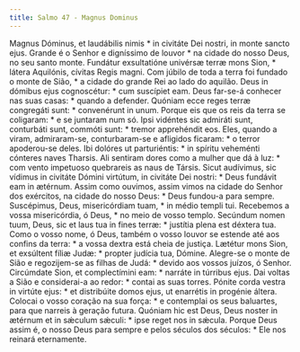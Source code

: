 ```yaml
---
title: Salmo 47 - Magnus Dominus
---
```


<div class="grid grid-cols-2 gap-5">
  <span class="text-justify">
    Magnus Dóminus, et laudábilis nimis * in civitáte Dei nostri, in monte
    sancto ejus.
  </span>
  <span class="text-justify">
    Grande é o Senhor e digníssimo de louvor * na cidade do nosso Deus, no seu
    santo monte.
  </span>
  <span class="text-justify">
    Fundátur exsultatióne univérsæ terræ mons Sion, * látera Aquilónis, cívitas
    Regis magni.
  </span>
  <span class="text-justify">
    Com júbilo de toda a terra foi fundado o monte de Sião, * a cidade do grande
    Rei ao lado do aquilão.
  </span>
  <span class="text-justify">
    Deus in dómibus ejus cognoscétur: * cum suscípiet eam.
  </span>
  <span class="text-justify">
    Deus far-se-á conhecer nas suas casas: * quando a defender.
  </span>
  <span class="text-justify">
    Quóniam ecce reges terræ congregáti sunt: * convenérunt in unum.
  </span>
  <span class="text-justify">
    Porque eis que os reis da terra se coligaram: * e se juntaram num só.
  </span>
  <span class="text-justify">
    Ipsi vidéntes sic admiráti sunt, conturbáti sunt, commóti sunt: * tremor
    apprehéndit eos.
  </span>
  <span class="text-justify">
    Eles, quando a viram, admiraram-se, conturbaram-se e afligidos ficaram: * o
    terror apoderou-se deles.
  </span>
  <span class="text-justify">
    Ibi dolóres ut parturiéntis: * in spíritu veheménti cónteres naves Tharsis.
  </span>
  <span class="text-justify">
    Ali sentiram dores como a mulher que dá à luz: * com vento impetuoso
    quebrareis as naus de Társis.
  </span>
  <span class="text-justify">
    Sicut audívimus, sic vídimus in civitáte Dómini virtútum, in civitáte Dei
    nostri: * Deus fundávit eam in ætérnum.
  </span>
  <span class="text-justify">
    Assim como ouvimos, assim vimos na cidade do Senhor dos exércitos, na cidade
    do nosso Deus: * Deus fundou-a para sempre.
  </span>
  <span class="text-justify">
    Suscépimus, Deus, misericórdiam tuam, * in médio templi tui.
  </span>
  <span class="text-justify">
    Recebemos a vossa misericórdia, ó Deus, * no meio de vosso templo.
  </span>
  <span class="text-justify">
    Secúndum nomen tuum, Deus, sic et laus tua in fines terræ: * justítia plena
    est déxtera tua.
  </span>
  <span class="text-justify">
    Como o vosso nome, ó Deus, também o vosso louvor se estende até aos confins
    da terra: * a vossa dextra está cheia de justiça.
  </span>
  <span class="text-justify">
    Lætétur mons Sion, et exsúltent fíliæ Judæ: * propter judícia tua, Dómine.
  </span>
  <span class="text-justify">
    Alegre-se o monte de Sião e regozijem-se as filhas de Judá: * devido aos
    vossos juízos, ó Senhor.
  </span>
  <span class="text-justify">
    Circúmdate Sion, et complectímini eam: * narráte in túrribus ejus.
  </span>
  <span class="text-justify">
    Dai voltas a Sião e considerai-a ao redor: * contai as suas torres.
  </span>
  <span class="text-justify">
    Pónite corda vestra in virtúte ejus: * et distribúite domos ejus, ut
    enarrétis in progénie áltera.
  </span>
  <span class="text-justify">
    Colocai o vosso coração na sua força: * e contemplai os seus baluartes, para
    que narreis à geração futura.
  </span>
  <span class="text-justify">
    Quóniam hic est Deus, Deus noster in ætérnum et in sǽculum sǽculi: * ipse
    reget nos in sǽcula.
  </span>
  <span class="text-justify">
    Porque Deus assim é, o nosso Deus para sempre e pelos séculos dos séculos: *
    Ele nos reinará eternamente.
  </span>
</div>
